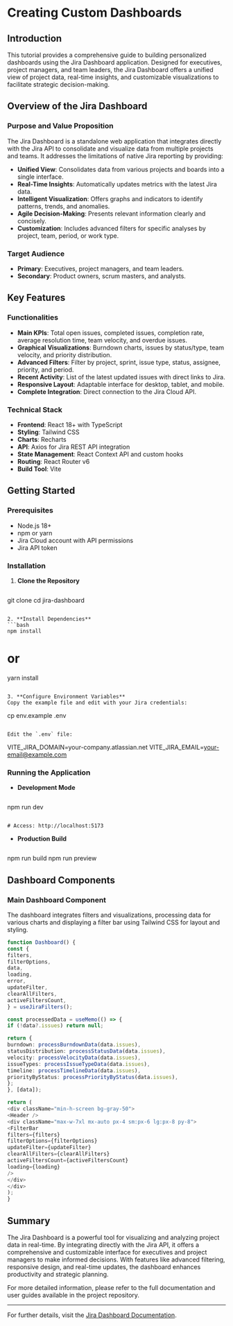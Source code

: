# Creating Custom Dashboards

## Introduction

This tutorial provides a comprehensive guide to building personalized dashboards using the Jira Dashboard application. Designed for executives, project managers, and team leaders, the Jira Dashboard offers a unified view of project data, real-time insights, and customizable visualizations to facilitate strategic decision-making.

## Overview of the Jira Dashboard

### Purpose and Value Proposition

The Jira Dashboard is a standalone web application that integrates directly with the Jira API to consolidate and visualize data from multiple projects and teams. It addresses the limitations of native Jira reporting by providing:

- **Unified View**: Consolidates data from various projects and boards into a single interface.
- **Real-Time Insights**: Automatically updates metrics with the latest Jira data.
- **Intelligent Visualization**: Offers graphs and indicators to identify patterns, trends, and anomalies.
- **Agile Decision-Making**: Presents relevant information clearly and concisely.
- **Customization**: Includes advanced filters for specific analyses by project, team, period, or work type.

### Target Audience

- **Primary**: Executives, project managers, and team leaders.
- **Secondary**: Product owners, scrum masters, and analysts.

## Key Features

### Functionalities

- **Main KPIs**: Total open issues, completed issues, completion rate, average resolution time, team velocity, and overdue issues.
- **Graphical Visualizations**: Burndown charts, issues by status/type, team velocity, and priority distribution.
- **Advanced Filters**: Filter by project, sprint, issue type, status, assignee, priority, and period.
- **Recent Activity**: List of the latest updated issues with direct links to Jira.
- **Responsive Layout**: Adaptable interface for desktop, tablet, and mobile.
- **Complete Integration**: Direct connection to the Jira Cloud API.

### Technical Stack

- **Frontend**: React 18+ with TypeScript
- **Styling**: Tailwind CSS
- **Charts**: Recharts
- **API**: Axios for Jira REST API integration
- **State Management**: React Context API and custom hooks
- **Routing**: React Router v6
- **Build Tool**: Vite

## Getting Started

### Prerequisites

- Node.js 18+
- npm or yarn
- Jira Cloud account with API permissions
- Jira API token

### Installation

1. **Clone the Repository**
   ```bash
git clone <url-do-repositorio>
cd jira-dashboard
   ```

2. **Install Dependencies**
   ```bash
npm install
```

# or
yarn install
   ```

3. **Configure Environment Variables**
   Copy the example file and edit with your Jira credentials:
   ```
cp env.example .env
   ```

   Edit the `.env` file:
   ```
VITE_JIRA_DOMAIN=your-company.atlassian.net
VITE_JIRA_EMAIL=your-email@example.com

### Running the Application

- **Development Mode**
  ```bash
npm run dev
```

# Access: http://localhost:5173
  ```

- **Production Build**
  ```
npm run build
npm run preview

## Dashboard Components

### Main Dashboard Component

The dashboard integrates filters and visualizations, processing data for various charts and displaying a filter bar using Tailwind CSS for layout and styling.

```typescript
function Dashboard() {
const {
filters,
filterOptions,
data,
loading,
error,
updateFilter,
clearAllFilters,
activeFiltersCount,
} = useJiraFilters();

const processedData = useMemo(() => {
if (!data?.issues) return null;

return {
burndown: processBurndownData(data.issues),
statusDistribution: processStatusData(data.issues),
velocity: processVelocityData(data.issues),
issueTypes: processIssueTypeData(data.issues),
timeline: processTimelineData(data.issues),
priorityByStatus: processPriorityByStatus(data.issues),
};
}, [data]);

return (
<div className="min-h-screen bg-gray-50">
<Header />
<div className="max-w-7xl mx-auto px-4 sm:px-6 lg:px-8 py-8">
<FilterBar
filters={filters}
filterOptions={filterOptions}
updateFilter={updateFilter}
clearAllFilters={clearAllFilters}
activeFiltersCount={activeFiltersCount}
loading={loading}
/>
</div>
</div>
);
}
```

## Summary

The Jira Dashboard is a powerful tool for visualizing and analyzing project data in real-time. By integrating directly with the Jira API, it offers a comprehensive and customizable interface for executives and project managers to make informed decisions. With features like advanced filtering, responsive design, and real-time updates, the dashboard enhances productivity and strategic planning.

For more detailed information, please refer to the full documentation and user guides available in the project repository.

---

For further details, visit the [Jira Dashboard Documentation](https://gitdocai-data/organization/org-3b5b9a00-5655-4c1f-96df-503f2619fb1c/repositories/jira-dash/README.md).
